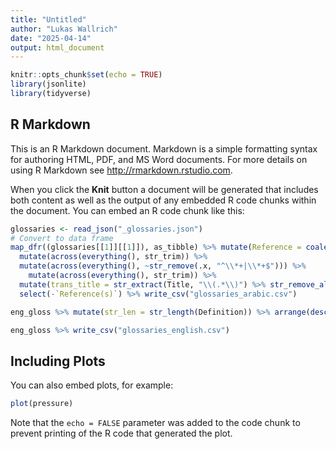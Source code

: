 ```yaml
---
title: "Untitled"
author: "Lukas Wallrich"
date: "2025-04-14"
output: html_document
---
```


```r
knitr::opts_chunk$set(echo = TRUE)
library(jsonlite)
library(tidyverse)
```

## R Markdown

This is an R Markdown document. Markdown is a simple formatting syntax for authoring HTML, PDF, and MS Word documents. For more details on using R Markdown see <http://rmarkdown.rstudio.com>.

When you click the **Knit** button a document will be generated that includes both content as well as the output of any embedded R code chunks within the document. You can embed an R code chunk like this:

```r
glossaries <- read_json("_glossaries.json") 
# Convert to data frame
map_dfr((glossaries[[1]][[1]]), as_tibble) %>% mutate(Reference = coalesce(Reference, `Reference(s)`)) %>% 
  mutate(across(everything(), str_trim)) %>% 
  mutate(across(everything(), ~str_remove(.x, "^\\*+|\\*+$"))) %>% 
    mutate(across(everything(), str_trim)) %>% 
  mutate(trans_title = str_extract(Title, "\\(.*\\)") %>% str_remove_all("\\(|\\)")) %>% 
  select(-`Reference(s)`) %>% write_csv("glossaries_arabic.csv")

eng_gloss %>% mutate(str_len = str_length(Definition)) %>% arrange(desc(str_len))

eng_gloss %>% write_csv("glossaries_english.csv")
```

## Including Plots

You can also embed plots, for example:

```r
plot(pressure)
```

Note that the `echo = FALSE` parameter was added to the code chunk to prevent printing of the R code that generated the plot.
